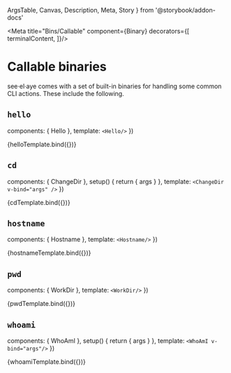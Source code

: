   ArgsTable,
  Canvas,
  Description,
  Meta,
  Story
} from '@storybook/addon-docs'




<Meta
  title="Bins/Callable"
  component={Binary}
  decorators={[
    terminalContent,
  ]}/>

# Callable binaries

see·el·aye comes with a set of built-in binaries for handling some common CLI
actions. These include the following.

## `hello`

<Description of={Hello}/>

  components: { Hello },
  template: `
    <Hello/>
  `
})

<Canvas>
  <Story name="hello">
    {helloTemplate.bind({})}
  </Story>
</Canvas>

## `cd`

<Description of={ChangeDir}/>

  components: { ChangeDir },
  setup() {
    return { args }
  },
  template: `
    <ChangeDir v-bind="args" />
  `
})

<Canvas>
  <Story
    name="cd"
    argTypes={{
      '--verbose/-v': {
        table: {
          type: { summary: 'boolean' },
          defaultValue: { summary: false },
        },
        description: 'whether to display more messages on screen',
        control: null
      },
      'dirpath': {
        table: {
          type: { summary: 'string' },
          defaultValue: { summary: '~' },
        },
        description: 'the path or name of the directory to switch to',
        control: null
      },
    }}
    args={{
      argv: [
        '--verbose',
        '~/c',
      ],
    }}>
    {cdTemplate.bind({})}
  </Story>
</Canvas>

<ArgsTable story="cd"/>

## `hostname`

<Description of={Hostname}/>

  components: { Hostname },
  template: `
    <Hostname/>
  `
})

<Canvas>
  <Story name="hostname">
    {hostnameTemplate.bind({})}
  </Story>
</Canvas>

## `pwd`

<Description of={WorkDir}/>

  components: { WorkDir },
  template: `
    <WorkDir/>
  `
})

<Canvas>
  <Story name="pwd">
    {pwdTemplate.bind({})}
  </Story>
</Canvas>

## `whoami`

<Description of={WhoAmI}/>

  components: { WhoAmI },
  setup() {
    return { args }
  },
  template: `
    <WhoAmI v-bind="args"/>
  `
})

<Canvas>
  <Story
    name="whoami"
    argTypes={{
      '--groot/-g': {
        table: {
          type: { summary: 'boolean' },
          defaultValue: { summary: false },
        },
        description: 'whether to run command as Groot',
        control: null
      },
    }}
    args={{ argv: ['--groot'] }}>
    {whoamiTemplate.bind({})}
  </Story>
</Canvas>

<ArgsTable story="whoami"/>

